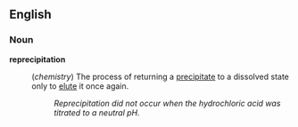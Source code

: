 ==English==

===Noun===
'''reprecipitation'''
: (''chemistry'') The process of returning a [[precipitate]] to a dissolved state only to [[elute]] it once again.
:: ''Reprecipitation did not occur when the hydrochloric acid was titrated to a neutral pH.''